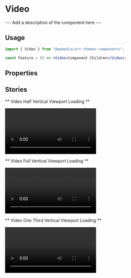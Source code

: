 

<Meta title="Components/Video" component={Video} />

# Video

--- Add a description of the component here ---

## Usage

```jsx
import { Video } from "@wpmedia/arc-themes-components";

const Feature = () => <Video>Component Children</Video>;
```

## Properties

<ArgsTable of={Video} />

## Stories

** Video Half Vertical Viewport Loading **

<Canvas>
	<Story name="Video Half Vertical Viewport Loading">
		<Video viewportPercentage={50} aspectRatio={1} />
	</Story>
</Canvas>

** Video Full Vertical Viewport Loading **

<Canvas>
	<Story name="Video Full Vertical Viewport Loading">
		<Video viewportPercentage={100} aspectRatio={1} />
	</Story>
</Canvas>

** Video One Third Vertical Viewport Loading **

<Canvas>
	<Story name="Video One Third Vertical Viewport Loading">
		<Video viewportPercentage={33.33} aspectRatio={1} />
	</Story>
</Canvas>
